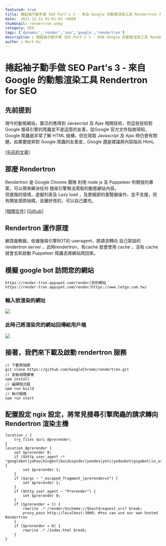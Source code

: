 ```yaml
---
featured: true
title: 捲起袖子動手做 SEO Part's 3 - 來自 Google 的動態渲染工具 Rendertron for SEO
date:  2021-12-12 01:01:01 +0800
thumbnail: rendertron.webp
category: SEO
tags: ['dynamic','render','seo','google','rendertron']
description : 捲起袖子動手做 SEO Part's 3 - 來自 Google 的動態渲染工具 Rendertron for SEO
author : Mark Ku
---
```

# 捲起袖子動手做 SEO Part's 3 - 來自 Google 的動態渲染工具 Rendertron for SEO

## 先前提到  
現今的動態網站，廣泛的應用到 Javascript 及 Ajax 相關技術，但這些技術對 Google 搜尋引擎的爬蟲並不是這麼的友善，從Google 官方文件指南得知，Google 爬蟲是非常了解 HTML 結構，但在爬取 Javascript 及 Ajax 時仍會有問題，如果要提昇對 Google 爬蟲的友善度，Google 還是建議將內容指向 Html。

[[先前的文章]](https://blog.markkulab.net/2021/09/10/seo-dynamic-web-page/)

## 那麼 Rendertron 
Rendertron 是 Google Chrome 團隊 利用 node js 及 Puppeteer 所開發的專案，可以用來解決任何 搜尋引擎無法爬取的動態網站內容。  
但進階的情境，虛擬列表及 Lazy load ，及更細部的瀏覽器操作，並不支援，但有開放源原始碼，且蠻好改的，可以自己擴充。

[[相關文件]](https://developers.google.com/search/blog/2019/01/dynamic-rendering-with-rendertron?fbclid=IwAR1PTgr_kts2V0fZQhH2gyzCW0jHhXwi1Gx83c7yZmWe5Yo5VRE6DT_SzL4)
[[Github]](https://github.com/GoogleChrome/rendertron)

## Rendertron 運作原理 
網頁服務器，依據搜尋引擎BOT的 useragent，將請求轉向 自己架設的 rendertron server ，此時rendertron，有cache 就會使用 cache ，沒有 cache 就會去和啟動 Puppeteer 爬蟲去將網站爬回來。

## 模擬 google bot 訪問您的網站

```
https://render-tron.appspot.com/render/您的網站
https://render-tron.appspot.com/render/https://www.letgo.com.tw/
```

### 輸入欲渲染的網址
![](https://i.imgur.com/I7ZE8i5.png)

###  此時己將渲染完的網站回傳給用戶端
![](https://i.imgur.com/iA2Qi6P.jpg)

## 接著，我們來下載及啟動 rendertron 服務

```
// 下載原始碼
git clone https://github.com/GoogleChrome/rendertron.git
// 安裝相關模塊
npm install
// 編譯程式碼
npm run build
// 執行服務
npm run start

```

##  配置設定 ngix 設定，將常見搜尋引擎爬蟲的請求轉向 Rendertron 渲染主機
```
location / {
    try_files $uri @prerender;
}
location @prerender {
    set $prerender 0;
    if ($http_user_agent ~* "googlebot|yahoo|bingbot|baiduspider|yandex|yeti|yodaobot|gigabot|ia_archiver|facebookexternalhit|twitterbot|developers\.google\.com") {
        set $prerender 1;
    }
    if ($args ~ "_escaped_fragment_|prerender=1") {
        set $prerender 1;
    }
    if ($http_user_agent ~ "Prerender") {
        set $prerender 0;
    }
    if ($prerender = 1) {
        rewrite .* /render/$scheme://$host$request_uri? break;
        proxy_pass http://localhost:3000; #You can use our own hosted Rendertron
    }
    if ($prerender = 0) {
        rewrite .* /index.html break;
    }
}
```